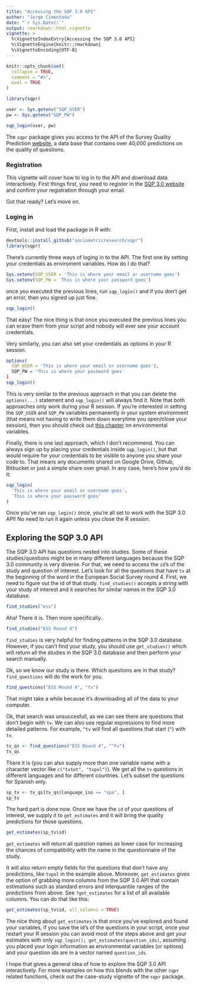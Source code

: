 ```yaml
---
title: "Accessing the SQP 3.0 API"
author: "Jorge Cimentada"
date: "`r Sys.Date()`"
output: rmarkdown::html_vignette
vignette: >
  %\VignetteIndexEntry{Accessing the SQP 3.0 API}
  %\VignetteEngine{knitr::rmarkdown}
  %\VignetteEncoding{UTF-8}
---
```


```r
knitr::opts_chunk$set(
  collapse = TRUE,
  comment = "#>",
  eval = TRUE
)
```

```r
library(sqpr)

user <- Sys.getenv("SQP_USER")
pw <- Sys.getenv("SQP_PW")

sqp_login(user, pw)
```


The `sqpr` package gives you access to the API of the Survey Quality Prediction [website](http://sqp.upf.edu/), a data base that contains over 40,000 predictions on the quality of questions.

### Registration

This vignette will cover how to log in to the API and download data interactively. First things first, you need to register in the [SQP 3.0 website](http://sqp.upf.edu/accounts/register/) and confirm your registration through your email.

Got that ready? Let's move on.

### Loging in

First, install and load the package in R with:
```r
devtools::install_github("sociometricresearch/sqpr")
library(sqpr)
```

There's currently three ways of loging in to the API. The first one by setting your credentials as enviroment variables. How do I do that?

```r
Sys.setenv(SQP_USER = 'This is where your email or username goes')
Sys.setenv(SQP_PW = 'This is where your password goes')
```

once you executed the previous lines, run `sqp_login()` and if you don't get an error, then you signed up just fine.

```r
sqp_login()
```

That easy! The nice thing is that once you executed the previous lines you can erase them from your script and nobody will ever see your account credentials.

Very similarly, you can also set your credentials as options in your R session.

```r
options(
  SQP_USER = 'This is where your email or username goes'),
  SQP_PW = 'This is where your password goes'
)
sqp_login()
```

This is very similar to the previous approach in that you can delete the `options(...)` statement and `sqp_login()` will always find it. Note that both approaches only work during your R session. If you're interested in setting the `SQP_USER` and `SQP_PW` variables permanently in your system environment (that means not having to write them down everytime you open/close your session), then you should check out [this chapter](https://csgillespie.github.io/efficientR/r-startup.html#renviron) on environmental variables.

Finally, there is one last approach, which I don't recommend. You can always sign up by placing your credentials inside `sqp_login()`, but that would require for your credentials to be visible to anyone you share your code to. That means any documents shared on Google Drive, Github, Bitbucket or just a simple share over gmail. In any case, here's how you'd do it:

```r
sqp_login(
  'This is where your email or username goes',
  'This is where your password goes'
)
```

Once you've ran `sqp_login()` once, you're all set to work with the SQP 3.0 API! No need to run it again unless you close the R session.

## Exploring the SQP 3.0 API

The SQP 3.0 API has questions nested into studies. Some of these studies/questions might be in many different languages because the SQP 3.0 community is very diverse. For that, we need to access the `id`'s of the study and question of interest. Let's look for all the questions that have `tv` at the beginning of the word in the European Social Survey round 4. First, we need to figure out the id of that study. `find_studies()` accepts a string with your study of interest and it searches for similar names in the SQP 3.0 database.

```r
find_studies("ess")
```

Aha! There it is. Then more specifically..

```r
find_studies("ESS Round 4")
```

`find_studies` is very helpful for finding patterns in the SQP 3.0 database. However, if you can't find your study, you should use `get_studies()` which will return all the studies in the SQP 3.0 database and then perform your search manually.

Ok, so we know our study is there. Which questions are in that study? `find_questions` will do the work for you.

```r
find_questions("ESS Round 4", "tv")
```

That might take a while because it's downloading all of the data to your computer.

Ok, that search was unsuccesfull, as we can see there are questions that don't begin with `tv`. We can also use regular expressions to find more detailed patterns. For example, `^tv` will find all questions that start (`^`) with `tv`.

```r
tv_qs <- find_questions("ESS Round 4", "^tv")
tv_qs
```

There it is (you can also supply more than one variable name with a character vector like `c("tvtot", "tvpol")`). We get all the `tv` questions in different languages and for different countries. Let's subset the questions for Spanish only.

```r
sp_tv <- tv_qs[tv_qs$language_iso == "spa", ]
sp_tv
```

The hard part is done now. Once we have the `id` of your questions of interest, we supply it to `get_estimates` and it will bring the quality predictions for those questions.

```r
get_estimates(sp_tv$id)
```

`get_estimates` will return all question names as lower case for increasing the chances of compatibility with the name in the questionnaire of the study.

It will also return empty fields for the questions that don't have any predictions, like `tvpol` in the example above. Moreover, `get_estimates` gives the option of grabbing more columns from the SQP 3.0 API that contain estimations such as standard errors and interquantile ranges of the predictions from above. See `?get_estimates` for a list of all available columns. You can do that like this:

```r
get_estimates(sp_tv$id, all_columns = TRUE)
```

The nice thing about `get_estimates` is that once you've explored and found your variables, if you save the id's of the questions in your script, once your restart your R session you can avoid most of the steps above and get your estimates with only `sqp_login(); get_estimates(question_ids)`, assuming you placed your login information as environmental variables (or options) and your question ids are in a vector named `question_ids`.

I hope that gives a general idea of how to explore the SQP 3.0 API interactively. For more examples on how this blends with the other `sqpr` related functions, check out the case-study vignette of the `sqpr` package.
